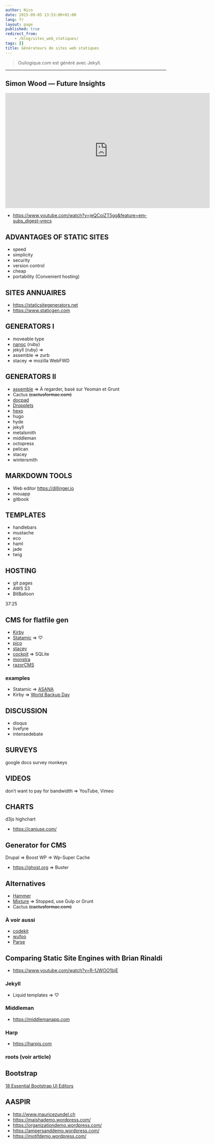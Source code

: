 ```yaml
---
author: Nico
date: 2015-09-05 13:53:00+01:00
lang: fr
layout: page
published: true
redirect_from:
    - /blog/sites_web_statiques/
tags: []
title: Générateurs de sites web statiques
---
```


> Ouilogique.com est généré avec Jekyll.

---

## Simon Wood — Future Insights

<iframe style="margin: 10px auto; display:block" width="640" height="360" src="https://www.youtube.com/embed/jeQCoiZT5gg" frameborder="0" allowfullscreen></iframe>

-   <https://www.youtube.com/watch?v=jeQCoiZT5gg&feature=em-subs_digest-vrecs>

<!-- ![](https://avatars1.githubusercontent.com/u/189606?v=3&s=96) -->

## ADVANTAGES OF STATIC SITES

-   speed
-   simplicity
-   security
-   version control
-   cheap
-   portability (Convenient hosting)

## SITES ANNUAIRES

-   <https://staticsitegenerators.net>
-   <https://www.staticgen.com>

## GENERATORS I

-   moveable type
-   [nanoc](https://nanoc.ws) (ruby)
-   jekyll (ruby) ⇒
-   assemble ⇒ zurb
-   stacey ⇒ mozilla WebFWD

## GENERATORS II

-   [assemble](https://assemble.io) ⇒ À regarder, basé sur Yeoman et Grunt
-   Cactus ~~(cactusformac.com)~~
-   [docpad](https://docpad.org)
-   [Dropplets](https://dropplets.com)
-   [hexo](https://hexo.io)
-   hugo
-   hyde
-   jekyll
-   metalsmith
-   middleman
-   octopress
-   pelican
-   stacey
-   wintersmith

## MARKDOWN TOOLS

-   Web editor <https://dillinger.io>
-   mouapp
-   gitbook

## TEMPLATES

-   handlebars
-   mustache
-   eco
-   haml
-   jade
-   twig

## HOSTING

-   git pages
-   AWS S3
-   BitBalloon

37:25

## CMS for flatfile gen

-   [Kirby](https://getkirby.com)
-   [Statamic](https://statamic.com) ⇒ ♡
-   [pico](https://picocms.org)
-   [stacey](https://github.com/kolber/stacey)
-   [cockpit](https://getcockpit.com) ⇒ SQLite
-   [monstra](https://monstra.org)
-   [razorCMS](https://github.com/Ganginator/razorCMS)

### examples

-   Statamic ⇒ [ASANA](https://asana.com)
-   Kirby ⇒ [World Backup Day](https://www.worldbackupday.com/fr/)

## DISCUSSION

-   disqus
-   livefyre
-   intensedebate

## SURVEYS

google docs
survey monkeys

## VIDEOS

don’t want to pay for bandwidth ⇒ YouTube, Vimeo

## CHARTS

d3js
highchart

-   <https://caniuse.com/>

## Generator for CMS

Drupal ⇒ Boost
WP ⇒ Wp-Super Cache

-   <https://ghost.org> ⇒ Buster

## Alternatives

-   [Hammer](https://hammerformac.com)
-   [Mixture](https://mixture.io) ⇒ Stopped, use Gulp or Grunt
-   Cactus ~~(cactusformac.com)~~

### À voir aussi

-   [codekit](https://codekitapp.com/)
-   [wufoo](https://www.wufoo.com)
-   [Parse](https://parseplatform.org/)

## Comparing Static Site Engines with Brian Rinaldi

-   <https://www.youtube.com/watch?v=R-fJWOO1bjE>

### Jekyll

-   Liquid templates ⇒ ♡

### Middleman

-   <https://middlemanapp.com>

### Harp

-   <https://harpjs.com>

### roots (voir article)

## Bootstrap

[18 Essential Bootstrap UI Editors](https://mashable.com/2013/10/20/bootstrap-editors/)

## AASPIR

-   <http://www.mauricezundel.ch>
-   <https://maishademo.wordpress.com/>
-   <https://organizationdemo.wordpress.com/>
-   <https://ampersanddemo.wordpress.com/>
-   <https://motifdemo.wordpress.com/>
